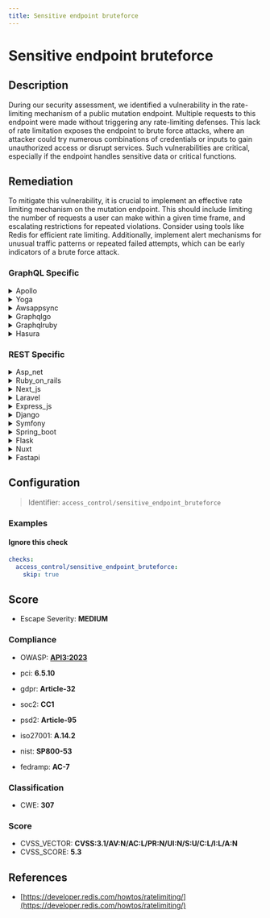 ```yaml
---
title: Sensitive endpoint bruteforce
---
```


# Sensitive endpoint bruteforce

## Description

During our security assessment, we identified a vulnerability in the rate-limiting mechanism of a public mutation endpoint. Multiple requests to this endpoint were made without triggering any rate-limiting defenses. This lack of rate limitation exposes the endpoint to brute force attacks, where an attacker could try numerous combinations of credentials or inputs to gain unauthorized access or disrupt services. Such vulnerabilities are critical, especially if the endpoint handles sensitive data or critical functions.


## Remediation

To mitigate this vulnerability, it is crucial to implement an effective rate limiting mechanism on the mutation endpoint. This should include limiting the number of requests a user can make within a given time frame, and escalating restrictions for repeated violations. Consider using tools like Redis for efficient rate limiting. Additionally, implement alert mechanisms for unusual traffic patterns or repeated failed attempts, which can be early indicators of a brute force attack.



### GraphQL Specific

<details>
    <summary>Apollo</summary>

To mitigate the risk of brute force attacks on sensitive endpoints in the Apollo framework engine, implement rate limiting and account lockout policies. Additionally, enforce strong password policies, utilize multi-factor authentication, and monitor logs for suspicious activities. Ensure that the Apollo server is up-to-date with the latest security patches and configure HTTPS to encrypt data in transit.

</details>

<details>
    <summary>Yoga</summary>

To mitigate the risk of sensitive endpoint brute force attacks in the Yoga framework engine, implement rate limiting to restrict the number of requests a user can make within a given timeframe. Additionally, use CAPTCHA challenges after a certain number of failed attempts to ensure that the requests are made by humans rather than automated scripts. Employ multi-factor authentication to add an extra layer of security, and monitor logs for repeated failed attempts to detect potential attacks. Ensure that all sensitive endpoints are protected with strong access controls and authentication mechanisms.

</details>

<details>
    <summary>Awsappsync</summary>

To mitigate the risk of sensitive endpoint brute force attacks in AWS AppSync, implement rate limiting to control the number of requests a user can make within a given timeframe. Utilize AWS WAF (Web Application Firewall) to set up rules that block or flag IP addresses that exceed request thresholds. Additionally, enable AWS AppSync's built-in authentication mechanisms and configure field-level authorization to ensure that only authenticated and authorized users can access sensitive data or operations. Regularly review and update your security policies to adapt to new threats.

</details>

<details>
    <summary>Graphqlgo</summary>

Implement rate limiting and request throttling to prevent brute force attacks on sensitive endpoints. Additionally, use strong authentication mechanisms and monitor logs for suspicious activities.

</details>

<details>
    <summary>Graphqlruby</summary>

To mitigate the risk of sensitive endpoint brute force attacks in a GraphQL Ruby framework, implement rate limiting to restrict the number of requests a user can make within a given timeframe. Additionally, use strong authentication mechanisms and monitor logs for suspicious activities. Consider also implementing CAPTCHA challenges after a certain number of failed attempts to further protect against automated attacks.

</details>

<details>
    <summary>Hasura</summary>

To mitigate the risk of brute force attacks on sensitive endpoints in the Hasura framework, implement rate limiting to restrict the number of requests a user can make within a given time frame. Additionally, use strong authentication mechanisms such as multi-factor authentication (MFA) to protect against unauthorized access. Monitor logs for suspicious activities and consider using a Web Application Firewall (WAF) to detect and block malicious traffic patterns. Ensure that your Hasura GraphQL engine is up to date with the latest security patches.

</details>


### REST Specific

<details>
    <summary>Asp_net</summary>

Implement a robust rate-limiting mechanism using ASP.NET's built-in features or third-party libraries. Configure the rate limiter to define thresholds for the number of requests allowed from a single IP address within a set time window. Utilize the `IApplicationBuilder.UseMiddleware` method to integrate the rate-limiting middleware into the request pipeline. Additionally, consider adding CAPTCHA challenges after a certain number of failed attempts to further protect against automated brute force attacks.

</details>

<details>
    <summary>Ruby_on_rails</summary>

Implement a robust rate-limiting mechanism using Rack::Attack or a similar middleware. Configure it to limit the number of requests allowed from a single IP address to the sensitive endpoint within a specified time window. This will help prevent brute force attacks by blocking excessive requests. Additionally, ensure that the endpoint implements strong authentication and logging to detect and respond to suspicious activities promptly.

</details>

<details>
    <summary>Next_js</summary>

Implement a robust rate-limiting mechanism using middleware such as 'express-rate-limit' for Next.js API routes. Configure it to limit the number of requests a user can make to the sensitive endpoint within a set time window. Additionally, consider adding CAPTCHA verification after a certain number of failed attempts to prevent automated brute force attacks.

</details>

<details>
    <summary>Laravel</summary>

Implement a robust rate-limiting mechanism using Laravel's built-in 'throttle' middleware. Configure the middleware to limit the number of requests allowed per minute per user or IP address. Adjust the thresholds according to the sensitivity of the endpoint and ensure that the system logs excessive access attempts for further analysis and response.

</details>

<details>
    <summary>Express_js</summary>

Implement a robust rate-limiting middleware in the Express.js application, such as 'express-rate-limit'. Configure it to limit the number of requests a user can make to the sensitive endpoint within a set period. Adjust the threshold and time window according to the endpoint's sensitivity and expected traffic. Additionally, consider adding CAPTCHA challenges after a certain number of failed attempts and ensure proper logging of request patterns to detect and respond to potential brute force attacks.

</details>

<details>
    <summary>Django</summary>

Implement a robust rate-limiting mechanism using Django's cache framework or third-party packages like 'django-ratelimit'. Configure the rate-limiter to track the number of requests per user/IP and set sensible thresholds to prevent brute force attacks. Additionally, enforce account lockout policies after a certain number of failed attempts and ensure logging of such events for monitoring and alerting purposes.

</details>

<details>
    <summary>Symfony</summary>

Implement a robust rate-limiting mechanism using Symfony's 'RateLimiter' component. Configure it to define limits based on the number of requests over time from a single IP or user account. Set strict thresholds and use a sliding window algorithm to prevent brute force attacks. Additionally, ensure that the system logs excessive requests and alerts administrators to potential abuse. Consider using CAPTCHAs or requiring multi-factor authentication after a certain number of failed attempts to further enhance security.

</details>

<details>
    <summary>Spring_boot</summary>

Implement a robust rate-limiting mechanism using Spring Boot's built-in support or third-party libraries like Bucket4j or Guava RateLimiter. Configure the rate limiter to define the maximum number of requests allowed from a single IP address within a specific time window, and enforce a cooldown period after the limit is exceeded. Additionally, integrate the rate limiter with Spring Security to enhance the overall security posture of the application. Monitor and adjust the rate limits based on traffic patterns and threat intelligence to prevent brute force attacks effectively.

</details>

<details>
    <summary>Flask</summary>

Implement a robust rate-limiting mechanism using Flask extensions such as Flask-Limiter. Configure it to define request limits based on IP address or user account, and set appropriate time windows to prevent brute force attacks. Additionally, ensure that the endpoint implements account lockout policies after a certain number of failed attempts and provides alerts for multiple failed attempts to detect potential attacks.

</details>

<details>
    <summary>Nuxt</summary>

Implement robust rate-limiting on the vulnerable endpoint using Nuxt.js middleware or third-party libraries such as `express-rate-limit` for server-side rate-limiting. Configure the rate limiter to define a maximum number of allowed requests within a specific time window from a single IP address. Additionally, consider adding CAPTCHA challenges after a certain threshold of failed attempts to prevent automated attacks. Ensure that the rate-limiting mechanism is tested thoroughly to confirm its effectiveness against brute force attacks.

</details>

<details>
    <summary>Fastapi</summary>

Implement a robust rate-limiting mechanism using a middleware that tracks the number of requests from a single IP address or user account over a given time period. This can be achieved by integrating a library like `slowapi` with FastAPI, which leverages `limits` and `redis` to enforce rate limits. Configure the limits to be strict enough to prevent brute force attacks but lenient enough to allow for normal user interaction. Additionally, ensure that the endpoint implements account lockout policies after a certain number of failed attempts and provides alerts for multiple failed attempts, which could indicate a brute force attack in progress.

</details>

## Configuration

> Identifier: `access_control/sensitive_endpoint_bruteforce`



### Examples



#### Ignore this check

```yaml
checks:
  access_control/sensitive_endpoint_bruteforce:
    skip: true
```




## Score

- Escape Severity: **<span className="medium-severity">MEDIUM</span>**

### Compliance

- OWASP: **[API3:2023](https://github.com/OWASP/API-Security/blob/master/editions/2023/en/0xa3-broken-object-property-level-authorization.md)**

- pci: **6.5.10**
- gdpr: **Article-32**
- soc2: **CC1**
- psd2: **Article-95**
- iso27001: **A.14.2**
- nist: **SP800-53**
- fedramp: **AC-7**

### Classification

- CWE: **307**




### Score

- CVSS_VECTOR: **CVSS:3.1/AV:N/AC:L/PR:N/UI:N/S:U/C:L/I:L/A:N**
- CVSS_SCORE: **5.3**

## References

- [https://developer.redis.com/howtos/ratelimiting/](https://developer.redis.com/howtos/ratelimiting/)
  